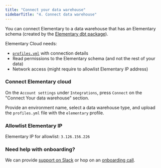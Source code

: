 ```yaml
---
title: "Connect your data warehouse"
sidebarTitle: "4. Connect data warehouse"
---
```


You can connect Elementary to a data warehouse that has an Elementary schema (created by the [Elementary dbt package](/cloud/onboarding/quickstart-dbt-package)).

Elementary Cloud needs:
- [`profiles.yml`](/cloud/onboarding/create-profile) with connection details
- Read permissions to the Elementary schema (and not the rest of your data)
- Network access (might require to allowlist Elementary IP address)

### Connect Elementary cloud

On the `Account settings` under `Integrations`, press `Connect` on the "Connect Your data warehouse" section.

Provide an environment name, select a data warehouse type, and upload the `profiles.yml` file with the `elementary` profile.


### Allowlist Elementary IP

Elementary IP for allowlist: `3.126.156.226`


### Need help with onboarding?

We can provide [support on Slack](https://join.slack.com/t/elementary-community/shared_invite/zt-1b9vogqmq-y~IRhc2396CbHNBXLsrXcA) or hop on an [onboarding call](https://savvycal.com/MaayanSa/df29881c).
